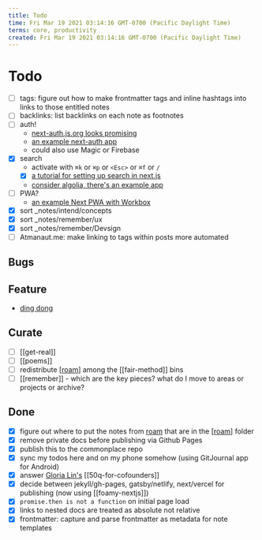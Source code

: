 ```yaml
---
title: Todo
time: Fri Mar 19 2021 03:14:16 GMT-0700 (Pacific Daylight Time)
terms: core, productivity
created: Fri Mar 19 2021 03:14:16 GMT-0700 (Pacific Daylight Time)
---
```


# Todo

- [ ] tags: figure out how to make frontmatter tags and inline hashtags into links to those entitled notes
- [ ] backlinks: list backlinks on each note as footnotes
- [ ] auth!
  - [next-auth.js.org looks promising](https://next-auth.js.org/getting-started/example)
  - [an example next-auth app](https://github.com/nextauthjs/next-auth-example)
  - could also use Magic or Firebase
- [x] search
  - activate with `⌘k` or `⌘p` or `<Esc>` or `⌘f` or `/`
  - [x] [a tutorial for setting up search in next.js](https://medium.com/@matswainson/building-a-search-component-for-your-next-js-markdown-blog-9e75e0e7d210)
  - [consider algolia, there's an example app]()
- [ ] PWA?
  - [an example Next PWA with Workbox](https://github.com/vercel/next.js/tree/canary/examples/progressive-web-app)
- [x] sort \_notes/intend/concepts
- [x] sort \_notes/remember/ux
- [x] sort \_notes/remember/Devsign
- [ ] Atmanaut.me: make linking to tags within posts more automated

## Bugs

## Feature

- [ding dong](https://commonplace.atmanaut.me/areas/poetry/ding-dong-the-dream-is-dead)

## Curate

- [ ] [[get-real]]
- [ ] [[poems]]
- [ ] redistribute [[roam]] among the [[fair-method]] bins
- [ ] [[remember]] - which are the key pieces? what do I move to areas or projects or archive?

## Done

- [x] figure out where to put the notes from [roam](https://roamresearch.com/#/app/Atmanaut) that are in the [[roam]] folder
- [x] remove private docs before publishing via Github Pages
- [x] publish this to the commonplace repo
- [x] sync my todos here and on my phone somehow (using GitJournal app for Android)
- [x] answer [Gloria Lin's](https://docs.google.com/document/d/1vw3EKQ6mAU8vAqPjG2LY-YtCVLAIIfcvkaI08WKP4Iw/edit) [[50q-for-cofounders]]
- [x] decide between jekyll/gh-pages, gatsby/netlify, next/vercel for publishing (now using [[foamy-nextjs]])
- [x] `promise.then is not a function` on initial page load
- [x] links to nested docs are treated as absolute not relative
- [x] frontmatter: capture and parse frontmatter as metadata for note templates

[//begin]: # 'Autogenerated link references for markdown compatibility'
[atman]: stories/atman 'Ātman'
[attention]: attention 'Attention'
[attention]: attention 'Attention'
[sovereign]: sovereign 'sovereign'
[being]: being 'being'
[the-game]: the-game 'The Game'
[experience]: experience 'experience'
[the-game]: the-game 'The Game'
[the-game]: the-game 'The Game'
[time]: time 'On Time'
[the-game]: the-game 'The Game'
[roam]: roam 'roam'
[atmanautica]: atmanautica 'Atmanautica'
[//end]: # 'Autogenerated link references'
